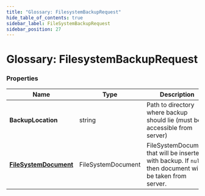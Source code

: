 ```yaml
---
title: "Glossary: FilesystemBackupRequest"
hide_table_of_contents: true
sidebar_label: FileSystemBackupRequest
sidebar_position: 27
---
```



# Glossary: FilesystemBackupRequest

### Properties

| Name | Type | Description |
| ------------- | ------------- | ----- |
| **BackupLocation** | string | Path to directory where backup should lie (must be accessible from server) |
| [**FileSystemDocument**](./file-system-document) | FileSystemDocument | FileSystemDocument that will be inserted with backup. If `null` then document will be taken from server. |

